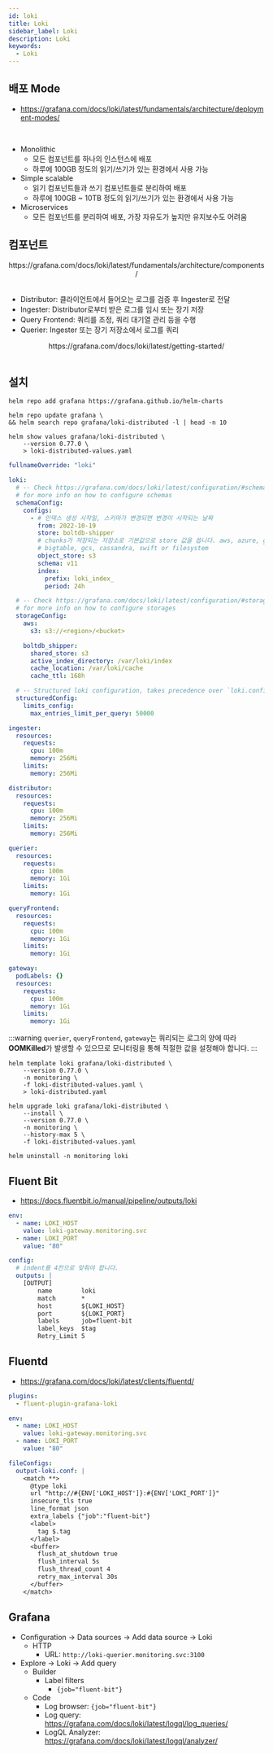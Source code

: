 ```yaml
---
id: loki
title: Loki
sidebar_label: Loki
description: Loki
keywords:
  - Loki
---
```



## 배포 Mode

- https://grafana.com/docs/loki/latest/fundamentals/architecture/deployment-modes/

<br />

- Monolithic
  - 모든 컴포넌트를 하나의 인스턴스에 배포
  - 하루에 100GB 정도의 읽기/쓰기가 있는 환경에서 사용 가능
- Simple scalable
  - 읽기 컴포넌트들과 쓰기 컴포넌트들로 분리하여 배포
  - 하루에 100GB ~ 10TB 정도의 읽기/쓰기가 있는 환경에서 사용 가능
- Microservices
  - 모든 컴포넌트를 분리하여 배포, 가장 자유도가 높지만 유지보수도 어려움

## 컴포넌트

<center>
	<Image
		img={require("@site/static/img/mlops/mlops/monitoring/plg/loki_architecture_components.png")}
		width={750}
	/>
</center>
<center>https://grafana.com/docs/loki/latest/fundamentals/architecture/components/</center>
<br />

- Distributor: 클라이언트에서 들어오는 로그를 검증 후 Ingester로 전달
- Ingester: Distributor로부터 받은 로그를 임시 또는 장기 저장
- Query Frontend: 쿼리를 조정, 쿼리 대기열 관리 등을 수행
- Querier: Ingester 또는 장기 저장소에서 로그를 쿼리

<center>
	<Image
		img={require("@site/static/img/mlops/mlops/monitoring/plg/simple-scalable-test-environment.png")}
		width={750}
	/>
</center>
<center>https://grafana.com/docs/loki/latest/getting-started/</center>
<br />

## 설치

```shell
helm repo add grafana https://grafana.github.io/helm-charts
```

```shell
helm repo update grafana \
&& helm search repo grafana/loki-distributed -l | head -n 10
```

```shell
helm show values grafana/loki-distributed \
    --version 0.77.0 \
    > loki-distributed-values.yaml
```

```yaml title="loki-distributed-values.yaml"
fullnameOverride: "loki"

loki:
  # -- Check https://grafana.com/docs/loki/latest/configuration/#schema_config
  # for more info on how to configure schemas
  schemaConfig:
    configs:
      - # 인덱스 생성 시작일, 스키마가 변경되면 변경이 시작되는 날짜
        from: 2022-10-19
        store: boltdb-shipper
        # chunks가 저장되는 저장소로 기본값으로 store 값을 씁니다. aws, azure, gcp,
        # bigtable, gcs, cassandra, swift or filesystem
        object_store: s3
        schema: v11
        index:
          prefix: loki_index_
          period: 24h

  # -- Check https://grafana.com/docs/loki/latest/configuration/#storage_config
  # for more info on how to configure storages
  storageConfig:
    aws:
      s3: s3://<region>/<bucket>

    boltdb_shipper:
      shared_store: s3
      active_index_directory: /var/loki/index
      cache_location: /var/loki/cache
      cache_ttl: 168h

  # -- Structured loki configuration, takes precedence over `loki.config`, `loki.schemaConfig`, `loki.storageConfig`
  structuredConfig:
    limits_config:
      max_entries_limit_per_query: 50000

ingester:
  resources:
    requests:
      cpu: 100m
      memory: 256Mi
    limits:
      memory: 256Mi

distributor:
  resources:
    requests:
      cpu: 100m
      memory: 256Mi
    limits:
      memory: 256Mi

querier:
  resources:
    requests:
      cpu: 100m
      memory: 1Gi
    limits:
      memory: 1Gi

queryFrontend:
  resources:
    requests:
      cpu: 100m
      memory: 1Gi
    limits:
      memory: 1Gi

gateway:
  podLabels: {}
  resources:
    requests:
      cpu: 100m
      memory: 1Gi
    limits:
      memory: 1Gi
```

:::warning
`querier`, `queryFrontend`, `gateway`는 쿼리되는 로그의 양에 따라 **OOMKilled**가 발생할 수 있으므로 모니터링을 통해 적절한 값을 설정해야 합니다.
:::

```shell
helm template loki grafana/loki-distributed \
    --version 0.77.0 \
    -n monitoring \
    -f loki-distributed-values.yaml \
    > loki-distributed.yaml
```

```shell
helm upgrade loki grafana/loki-distributed \
    --install \
    --version 0.77.0 \
    -n monitoring \
    --history-max 5 \
    -f loki-distributed-values.yaml
```

```shell
helm uninstall -n monitoring loki
```

## Fluent Bit

- https://docs.fluentbit.io/manual/pipeline/outputs/loki

```yaml title="fluent-bit-values.yaml"
env:
  - name: LOKI_HOST
    value: loki-gateway.monitoring.svc
  - name: LOKI_PORT
    value: "80"

config:
  # indent를 4칸으로 맞춰야 합니다.
  outputs: |
    [OUTPUT]
        name        loki
        match       *
        host        ${LOKI_HOST}
        port        ${LOKI_PORT}
        labels      job=fluent-bit
        label_keys  $tag
        Retry_Limit 5
```

## Fluentd

- https://grafana.com/docs/loki/latest/clients/fluentd/

```yaml title="fluentd-values.yaml"
plugins:
  - fluent-plugin-grafana-loki

env:
  - name: LOKI_HOST
    value: loki-gateway.monitoring.svc
  - name: LOKI_PORT
    value: "80"

fileConfigs:
  output-loki.conf: |
    <match **>
      @type loki
      url "http://#{ENV['LOKI_HOST']}:#{ENV['LOKI_PORT']}"
      insecure_tls true
      line_format json
      extra_labels {"job":"fluent-bit"}
      <label>
        tag $.tag
      </label>
      <buffer>
        flush_at_shutdown true
        flush_interval 5s
        flush_thread_count 4
        retry_max_interval 30s
      </buffer>
    </match>
```

## Grafana

- Configuration -\> Data sources -\> Add data source -\> Loki
  - HTTP
    - URL: `http://loki-querier.monitoring.svc:3100`
- Explore -\> Loki -\> Add query
  - Builder
    - Label filters
      - `{job="fluent-bit"}`
  - Code
    - Log browser: `{job="fluent-bit"}`
    - Log query: https://grafana.com/docs/loki/latest/logql/log_queries/
    - LogQL Analyzer: https://grafana.com/docs/loki/latest/logql/analyzer/
